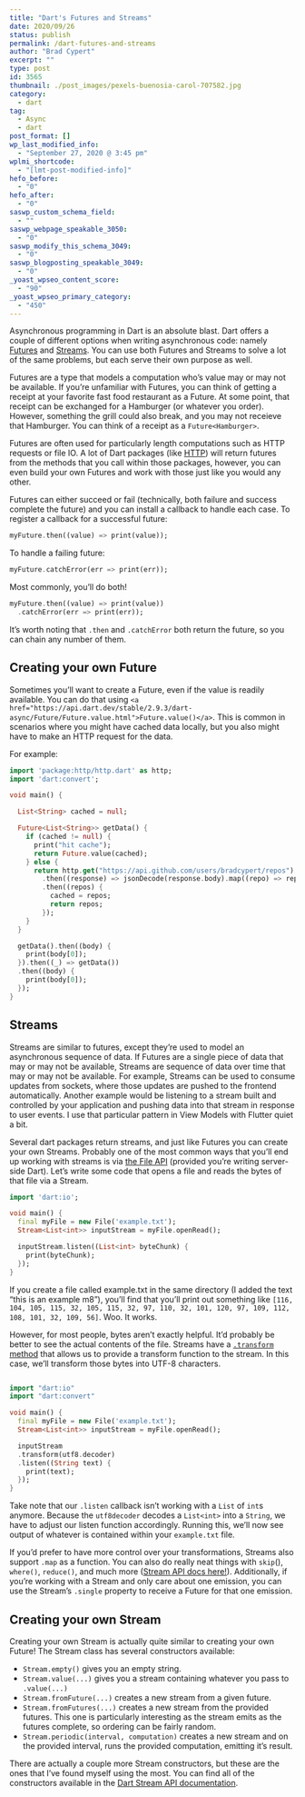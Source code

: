 ```yaml
---
title: "Dart's Futures and Streams"
date: 2020/09/26
status: publish
permalink: /dart-futures-and-streams
author: "Brad Cypert"
excerpt: ""
type: post
id: 3565
thumbnail: ./post_images/pexels-buenosia-carol-707582.jpg
category:
  - dart
tag:
  - Async
  - dart
post_format: []
wp_last_modified_info:
  - "September 27, 2020 @ 3:45 pm"
wplmi_shortcode:
  - "[lmt-post-modified-info]"
hefo_before:
  - "0"
hefo_after:
  - "0"
saswp_custom_schema_field:
  - ""
saswp_webpage_speakable_3050:
  - "0"
saswp_modify_this_schema_3049:
  - "0"
saswp_blogposting_speakable_3049:
  - "0"
_yoast_wpseo_content_score:
  - "90"
_yoast_wpseo_primary_category:
  - "450"
---
```


Asynchronous programming in Dart is an absolute blast. Dart offers a couple of different options when writing asynchronous code: namely [Futures](https://api.dart.dev/stable/2.9.3/dart-async/Future-class.html) and [Streams](https://api.dart.dev/stable/2.9.3/dart-async/Stream-class.html). You can use both Futures and Streams to solve a lot of the same problems, but each serve their own purpose as well.

Futures are a type that models a computation who’s value may or may not be available. If you’re unfamiliar with Futures, you can think of getting a receipt at your favorite fast food restaurant as a Future. At some point, that receipt can be exchanged for a Hamburger (or whatever you order). However, something the grill could also break, and you may not receieve that Hamburger. You can think of a receipt as a `Future<Hamburger>`.

Futures are often used for particularly length computations such as HTTP requests or file IO. A lot of Dart packages (like [HTTP](https://pub.dev/packages/http)) will return futures from the methods that you call within those packages, however, you can even build your own Futures and work with those just like you would any other.

Futures can either succeed or fail (technically, both failure and success complete the future) and you can install a callback to handle each case. To register a callback for a successful future:

```dart
myFuture.then((value) => print(value));
```

To handle a failing future:

```dart
myFuture.catchError(err => print(err));
```

Most commonly, you’ll do both!

```dart
myFuture.then((value) => print(value))
  .catchError(err => print(err));
```

It’s worth noting that `.then` and `.catchError` both return the future, so you can chain any number of them.

## Creating your own Future

Sometimes you’ll want to create a Future, even if the value is readily available. You can do that using `<a href="https://api.dart.dev/stable/2.9.3/dart-async/Future/Future.value.html">Future.value()</a>`. This is common in scenarios where you might have cached data locally, but you also might have to make an HTTP request for the data.

For example:

```dart
import 'package:http/http.dart' as http;
import 'dart:convert';

void main() {

  List<String> cached = null;

  Future<List<String>> getData() {
    if (cached != null) {
      print("hit cache");
      return Future.value(cached);
    } else {
      return http.get("https://api.github.com/users/bradcypert/repos")
        .then((response) => jsonDecode(response.body).map((repo) => repo['name']).toList().cast<String>())
        .then((repos) {
          cached = repos;
          return repos;
        });
    }
  }

  getData().then((body) {
    print(body[0]);
  }).then((_) => getData())
  .then((body) {
    print(body[0]);
  });
}
```

## Streams

Streams are similar to futures, except they’re used to model an asynchronous sequence of data. If Futures are a single piece of data that may or may not be available, Streams are sequence of data over time that may or may not be available. For example, Streams can be used to consume updates from sockets, where those updates are pushed to the frontend automatically. Another example would be listening to a stream built and controlled by your application and pushing data into that stream in response to user events. I use that particular pattern in View Models with Flutter quiet a bit.

Several dart packages return streams, and just like Futures you can create your own Streams. Probably one of the most common ways that you’ll end up working with streams is via [the File API](https://api.dart.dev/stable/2.9.3/dart-io/File-class.html) (provided you’re writing server-side Dart). Let’s write some code that opens a file and reads the bytes of that file via a Stream.

```dart
import 'dart:io';

void main() {
  final myFile = new File('example.txt');
  Stream<List<int>> inputStream = myFile.openRead();

  inputStream.listen((List<int> byteChunk) {
    print(byteChunk);
  });
}
```

If you create a file called example.txt in the same directory (I added the text “this is an example m8”), you’ll find that you’ll print out something like `[116, 104, 105, 115, 32, 105, 115, 32, 97, 110, 32, 101, 120, 97, 109, 112, 108, 101, 32, 109, 56]`. Woo. It works.

However, for most people, bytes aren’t exactly helpful. It’d probably be better to see the actual contents of the file. Streams have a [`.transform` method](https://api.dart.dev/stable/2.9.3/dart-async/Stream/transform.html) that allows us to provide a transform function to the stream. In this case, we’ll transform those bytes into UTF-8 characters.

```dart

import "dart:io"
import "dart:convert"

void main() {
  final myFile = new File('example.txt');
  Stream<List<int>> inputStream = myFile.openRead();

  inputStream
  .transform(utf8.decoder)
  .listen((String text) {
    print(text);
  });
}

```

Take note that our `.listen` callback isn’t working with a `List` of `int`s anymore. Because the `utf8decoder` decodes a `List<int>` into a `String`, we have to adjust our listen function accordingly. Running this, we’ll now see output of whatever is contained within your `example.txt` file.

If you’d prefer to have more control over your transformations, Streams also support `.map` as a function. You can also do really neat things with `skip`(), `where()`, `reduce()`, and much more ([Stream API docs here!](https://api.dart.dev/stable/2.9.3/dart-async/Stream-class.html)). Additionally, if you’re working with a Stream and only care about one emission, you can use the Stream’s `.single` property to receive a Future for that one emission.

## Creating your own Stream

Creating your own Stream is actually quite similar to creating your own Future! The Stream class has several constructors available:

- `Stream.empty()` gives you an empty string.
- `Stream.value(...)` gives you a stream containing whatever you pass to `.value(...)`
- `Stream.fromFuture(...)` creates a new stream from a given future.
- `Stream.fromFutures(...)` creates a new stream from the provided futures. This one is particularly interesting as the stream emits as the futures complete, so ordering can be fairly random.
- `Stream.periodic(interval, computation)` creates a new stream and on the provided interval, runs the provided computation, emitting it’s result.

There are actually a couple more Stream constructors, but these are the ones that I’ve found myself using the most. You can find all of the constructors available in the [Dart Stream API documentation](https://api.dart.dev/stable/2.9.3/dart-async/Stream-class.html).
